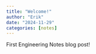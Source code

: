 ```yaml
---
title: "Welcome!"
author: "Erik"
date: "2024-11-29"
categories: [notes]
---
```

First Engineering Notes blog post!